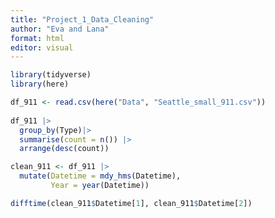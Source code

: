 ```yaml
---
title: "Project_1_Data_Cleaning"
author: "Eva and Lana"
format: html
editor: visual
---
```


```r
library(tidyverse)
library(here)

df_911 <- read.csv(here("Data", "Seattle_small_911.csv"))
 
df_911 |>
  group_by(Type)|>
  summarise(count = n()) |>
  arrange(desc(count))
```

```r
clean_911 <- df_911 |>
  mutate(Datetime = mdy_hms(Datetime),
         Year = year(Datetime))
```

```r
difftime(clean_911$Datetime[1], clean_911$Datetime[2])
```


